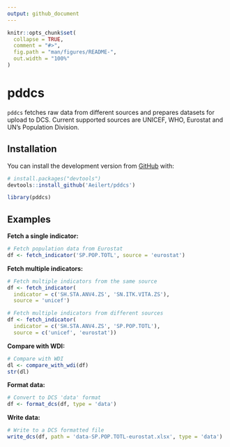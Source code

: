 ```yaml
---
output: github_document
---
```


<!-- README.md is generated from README.Rmd. Please edit that file -->

```r
knitr::opts_chunk$set(
  collapse = TRUE,
  comment = "#>",
  fig.path = "man/figures/README-",
  out.width = "100%"
)
```

# pddcs

<!-- badges: start -->
<!-- badges: end -->

`pddcs` fetches raw data from different sources and prepares datasets for upload to DCS. Current supported sources are UNICEF, WHO, Eurostat and UN's Population Division. 

## Installation

You can install the development version from [GitHub](https://github.com/) with:

``` r
# install.packages("devtools")
devtools::install_github('Aeilert/pddcs')
```

``` r
library(pddcs)
```

## Examples

**Fetch a single indicator:** 

``` r
# Fetch population data from Eurostat
df <- fetch_indicator('SP.POP.TOTL', source = 'eurostat')
```

**Fetch multiple indicators:** 

``` r
# Fetch multiple indicators from the same source
df <- fetch_indicator(
  indicator = c('SH.STA.ANV4.ZS', 'SN.ITK.VITA.ZS'),
  source = 'unicef')

# Fetch multiple indicators from different sources
df <- fetch_indicator(
  indicator = c('SH.STA.ANV4.ZS', 'SP.POP.TOTL'),
  source = c('unicef', 'eurostat'))
```

**Compare with WDI:**

``` r
# Compare with WDI
dl <- compare_with_wdi(df)
str(dl)
```

**Format data:**

``` r
# Convert to DCS 'data' format 
df <- format_dcs(df, type = 'data')

```

**Write data:**

``` r
# Write to a DCS formatted file  
write_dcs(df, path = 'data-SP.POP.TOTL-eurostat.xlsx', type = 'data')
```

